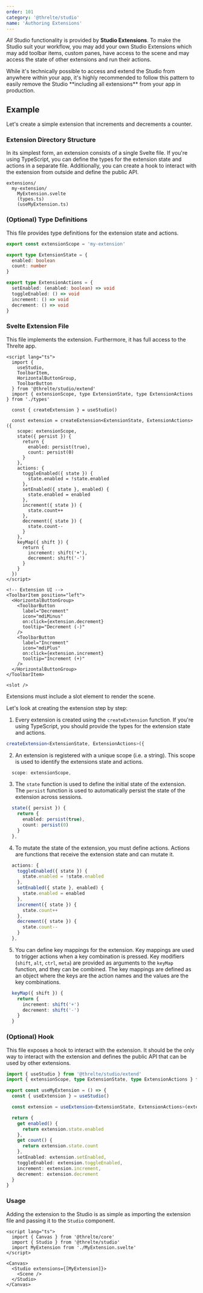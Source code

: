 ```yaml
---
order: 101
category: '@threlte/studio'
name: 'Authoring Extensions'
---
```


_All_ Studio functionality is provided by **Studio Extensions**. To make the
Studio suit your workflow, you may add your own Studio Extensions which may add
toolbar items, custom panes, have access to the scene and may access the state
of other extensions and run their actions.

<Tip type="warning">
  While it's technically possible to access and extend the Studio from anywhere within your app,
  it's highly recommended to follow this pattern to easily remove the Studio **including all
  extensions** from your app in production.
</Tip>

## Example

Let's create a simple extension that increments and decrements a counter.

### Extension Directory Structure

In its simplest form, an extension consists of a single Svelte file. If you're
using TypeScript, you can define the types for the extension state and actions
in a separate file. Additionally, you can create a hook to interact with the
extension from outside and define the public API.

```plaintext
extensions/
  my-extension/
    MyExtension.svelte
    (types.ts)
    (useMyExtension.ts)
```

### (Optional) Type Definitions

This file provides type definitions for the extension state and actions.

```ts title="types.ts"
export const extensionScope = 'my-extension'

export type ExtensionState = {
  enabled: boolean
  count: number
}

export type ExtensionActions = {
  setEnabled: (enabled: boolean) => void
  toggleEnabled: () => void
  increment: () => void
  decrement: () => void
}
```

### Svelte Extension File

This file implements the extension. Furthermore, it has full access to the Threlte app.

```svelte title="MyExtension.svelte"
<script lang="ts">
  import {
    useStudio,
    ToolbarItem,
    HorizontalButtonGroup,
    ToolbarButton
  } from '@threlte/studio/extend'
  import { extensionScope, type ExtensionState, type ExtensionActions } from './types'

  const { createExtension } = useStudio()

  const extension = createExtension<ExtensionState, ExtensionActions>({
    scope: extensionScope,
    state({ persist }) {
      return {
        enabled: persist(true),
        count: persist(0)
      }
    },
    actions: {
      toggleEnabled({ state }) {
        state.enabled = !state.enabled
      },
      setEnabled({ state }, enabled) {
        state.enabled = enabled
      },
      increment({ state }) {
        state.count++
      },
      decrement({ state }) {
        state.count--
      }
    },
    keyMap({ shift }) {
      return {
        increment: shift('+'),
        decrement: shift('-')
      }
    }
  })
</script>

<!-- Extension UI -->
<ToolbarItem position="left">
  <HorizontalButtonGroup>
    <ToolbarButton
      label="Decrement"
      icon="mdiMinus"
      on:click={extension.decrement}
      tooltip="Decrement (-)"
    />
    <ToolbarButton
      label="Increment"
      icon="mdiPlus"
      on:click={extension.increment}
      tooltip="Increment (+)"
    />
  </HorizontalButtonGroup>
</ToolbarItem>

<slot />
```

<Tip type="warning">Extensions must include a slot element to render the scene.</Tip>

Let's look at creating the extension step by step:

1. Every extension is created using the `createExtension` function. If you're
   using TypeScript, you should provide the types for the extension state and
   actions.

```ts
createExtension<ExtensionState, ExtensionActions>({
```

2. An extension is registered with a unique scope (i.e. a string). This scope is
   used to identify the extensions state and actions.

```ts
  scope: extensionScope,
```

3. The `state` function is used to define the initial state of the extension.
   The `persist` function is used to automatically persist the state of the
   extension across sessions.

```ts
  state({ persist }) {
    return {
      enabled: persist(true),
      count: persist(0)
    }
  },
```

4. To mutate the state of the extension, you must define actions. Actions are
   functions that receive the extension state and can mutate it.

```ts
  actions: {
    toggleEnabled({ state }) {
      state.enabled = !state.enabled
    },
    setEnabled({ state }, enabled) {
      state.enabled = enabled
    },
    increment({ state }) {
      state.count++
    },
    decrement({ state }) {
      state.count--
    }
  },
```

5. You can define key mappings for the extension. Key mappings are used to
   trigger actions when a key combination is pressed. Key modifiers (`shift`,
   `alt`, `ctrl`, `meta`) are provided as arguments to the `keyMap` function,
   and they can be combined. The key mappings are defined as an object where the
   keys are the action names and the values are the key combinations.

```ts
  keyMap({ shift }) {
    return {
      increment: shift('+')
      decrement: shift('-')
    }
  }
```

### (Optional) Hook

This file exposes a hook to interact with the extension. It should be the only
way to interact with the extension and defines the public API that can be used
by other extensions.

```ts title="useMyExtension.ts"
import { useStudio } from '@threlte/studio/extend'
import { extensionScope, type ExtensionState, type ExtensionActions } from './types'

export const useMyExtension = () => {
  const { useExtension } = useStudio()

  const extension = useExtension<ExtensionState, ExtensionActions>(extensionScope)

  return {
    get enabled() {
      return extension.state.enabled
    },
    get count() {
      return extension.state.count
    },
    setEnabled: extension.setEnabled,
    toggleEnabled: extension.toggleEnabled,
    increment: extension.increment,
    decrement: extension.decrement
  }
}
```

### Usage

Adding the extension to the Studio is as simple as importing the extension file
and passing it to the `Studio` component.

```svelte
<script lang="ts">
  import { Canvas } from '@threlte/core'
  import { Studio } from '@threlte/studio'
  import MyExtension from './MyExtension.svelte'
</script>

<Canvas>
  <Studio extensions={[MyExtension]}>
    <Scene />
  </Studio>
</Canvas>
```
